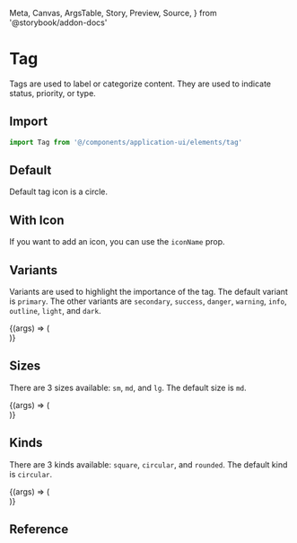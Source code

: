  Meta,
  Canvas,
  ArgsTable,
  Story,
  Preview,
  Source,
} from '@storybook/addon-docs'

<Meta title="Application UI/Elements/Tag" component={Tag} />


# Tag

Tags are used to label or categorize content. They are used to indicate status, priority, or type.

## Import

```js
import Tag from '@/components/application-ui/elements/tag'
```

## Default

Default tag icon is a circle.

<Canvas>
  <Story name="Default">
    <Tag text="Default" />
  </Story>
</Canvas>

## With Icon

If you want to add an icon, you can use the `iconName` prop.

<Canvas>
  <Story name="With Icon">
    <Tag text="With Icon" iconName="check" />
  </Story>
</Canvas>

## Variants

Variants are used to highlight the importance of the tag. The default variant is `primary`. The other variants are `secondary`, `success`, `danger`, `warning`, `info`, `outline`, `light`, and `dark`.

<Canvas>
  <Story name="Variants">
    {(args) => (
      <div className="flex flex-wrap gap-2">
        <Tag text="Primary" variant="primary" {...args} />
        <Tag text="Secondary" variant="secondary" {...args} />
        <Tag text="Success" variant="success" {...args} />
        <Tag text="Danger" variant="danger" {...args} />
        <Tag text="Warning" variant="warning" {...args} />
        <Tag text="Info" variant="info" {...args} />
        <Tag text="Outline" variant="outline" {...args} />
        <Tag text="Light" variant="light" {...args} />
        <Tag text="Dark" variant="dark" {...args} />
      </div>
    )}
  </Story>
</Canvas>

## Sizes

There are 3 sizes available: `sm`, `md`, and `lg`. The default size is `md`.

<Canvas>
  <Story name="Sizes">
    {(args) => (
      <div className="flex flex-wrap gap-2 items-end">
        <Tag text="Small" size="sm" {...args} />
        <Tag text="Medium" size="md" {...args} />
        <Tag text="Large" size="lg" {...args} />
      </div>
    )}
  </Story>
</Canvas>

## Kinds

There are 3 kinds available: `square`, `circular`, and `rounded`. The default kind is `circular`.

<Canvas>
  <Story name="Kinds">
    {(args) => (
      <div className="flex flex-wrap gap-2 items-end">
        <Tag text="Circular" kind="circular" {...args} />
        <Tag text="Rounded" kind="rounded" {...args} />
        <Tag text="Square" kind="square" {...args} />
      </div>
    )}
  </Story>
</Canvas>

## Reference

<ArgsTable of={Tag} />
